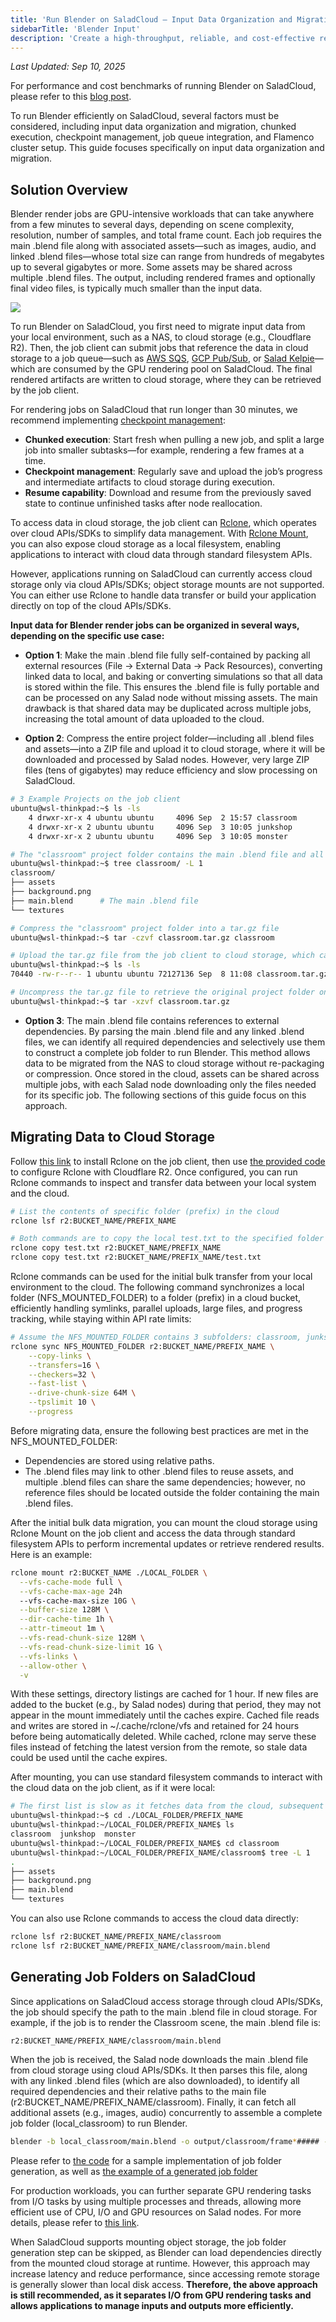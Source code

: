 ```yaml
---
title: 'Run Blender on SaladCloud – Input Data Organization and Migration'
sidebarTitle: 'Blender Input'
description: 'Create a high-throughput, reliable, and cost-effective rendering workflow on SaladCloud.'
---
```


_Last Updated: Sep 10, 2025_

For performance and cost benchmarks of running Blender on SaladCloud, please refer to this
[blog post](https://blog.salad.com/blender-rendering-benchmark/).

To run Blender efficiently on SaladCloud, several factors must be considered, including input data organization and
migration, chunked execution, checkpoint management, job queue integration, and Flamenco cluster setup. This guide
focuses specifically on input data organization and migration.

## Solution Overview

Blender render jobs are GPU-intensive workloads that can take anywhere from a few minutes to several days, depending on
scene complexity, resolution, number of samples, and total frame count. Each job requires the main .blend file along
with associated assets—such as images, audio, and linked .blend files—whose total size can range from hundreds of
megabytes up to several gigabytes or more. Some assets may be shared across multiple .blend files. The output, including
rendered frames and optionally final video files, is typically much smaller than the input data.

<img src="/container-engine/images/blender_input1.png" />

To run Blender on SaladCloud, you first need to migrate input data from your local environment, such as a NAS, to cloud
storage (e.g., Cloudflare R2). Then, the job client can submit jobs that reference the data in cloud storage to a job
queue—such as [AWS SQS](/container-engine/how-to-guides/job-processing/sqs),
[GCP Pub/Sub](/container-engine/how-to-guides/job-processing/gcp-pub-sub), or
[Salad Kelpie](/container-engine/how-to-guides/job-processing/kelpie)—which are consumed by the GPU rendering pool on
SaladCloud. The final rendered artifacts are written to cloud storage, where they can be retrieved by the job client.

For rendering jobs on SaladCloud that run longer than 30 minutes, we recommend implementing
[checkpoint management](/container-engine/explanation/job-processing/long-running-tasks#save-running-state):

- **Chunked execution**: Start fresh when pulling a new job, and split a large job into smaller subtasks—for example,
  rendering a few frames at a time.
- **Checkpoint management**: Regularly save and upload the job’s progress and intermediate artifacts to cloud storage
  during execution.
- **Resume capability**: Download and resume from the previously saved state to continue unfinished tasks after node
  reallocation.

To access data in cloud storage, the job client can [Rclone](https://rclone.org/), which operates over cloud APIs/SDKs
to simplify data management. With [Rclone Mount](https://rclone.org/commands/rclone_mount/), you can also expose cloud
storage as a local filesystem, enabling applications to interact with cloud data through standard filesystem APIs.

However, applications running on SaladCloud can currently access cloud storage only via cloud APIs/SDKs; object storage
mounts are not supported. You can either use Rclone to handle data transfer or build your application directly on top of
the cloud APIs/SDKs.

**Input data for Blender render jobs can be organized in several ways, depending on the specific use case:**

- **Option 1**: Make the main .blend file fully self-contained by packing all external resources (File → External Data →
  Pack Resources), converting linked data to local, and baking or converting simulations so that all data is stored
  within the file. This ensures the .blend file is fully portable and can be processed on any Salad node without missing
  assets. The main drawback is that shared data may be duplicated across multiple jobs, increasing the total amount of
  data uploaded to the cloud.

- **Option 2**: Compress the entire project folder—including all .blend files and assets—into a ZIP file and upload it
  to cloud storage, where it will be downloaded and processed by Salad nodes. However, very large ZIP files (tens of
  gigabytes) may reduce efficiency and slow processing on SaladCloud.

```bash
# 3 Example Projects on the job client
ubuntu@wsl-thinkpad:~$ ls -ls
    4 drwxr-xr-x 4 ubuntu ubuntu     4096 Sep  2 15:57 classroom
    4 drwxr-xr-x 2 ubuntu ubuntu     4096 Sep  3 10:05 junkshop
    4 drwxr-xr-x 2 ubuntu ubuntu     4096 Sep  3 10:05 monster

# The "classroom" project folder contains the main .blend file and all associated assets
ubuntu@wsl-thinkpad:~$ tree classroom/ -L 1
classroom/
├── assets
├── background.png
├── main.blend      # The main .blend file
└── textures

# Compress the "classroom" project folder into a tar.gz file
ubuntu@wsl-thinkpad:~$ tar -czvf classroom.tar.gz classroom

# Upload the tar.gz file from the job client to cloud storage, which can be downloaded and processed by Salad nodes
ubuntu@wsl-thinkpad:~$ ls -ls
70440 -rw-r--r-- 1 ubuntu ubuntu 72127136 Sep  8 11:08 classroom.tar.gz

# Uncompress the tar.gz file to retrieve the original project folder on Salad nodes
ubuntu@wsl-thinkpad:~$ tar -xzvf classroom.tar.gz
```

- **Option 3**: The main .blend file contains references to external dependencies. By parsing the main .blend file and
  any linked .blend files, we can identify all required dependencies and selectively use them to construct a complete
  job folder to run Blender. This method allows data to be migrated from the NAS to cloud storage without re-packaging
  or compression. Once stored in the cloud, assets can be shared across multiple jobs, with each Salad node downloading
  only the files needed for its specific job. The following sections of this guide focus on this approach.

## Migrating Data to Cloud Storage

Follow [this link](https://rclone.org/install/) to install Rclone on the job client, then use
[the provided code](https://github.com/SaladTechnologies/mds/blob/main/high-performance-storage/config.py#L30) to
configure Rclone with Cloudflare R2. Once configured, you can run Rclone commands to inspect and transfer data between
your local system and the cloud.

```bash
# List the contents of specific folder (prefix) in the cloud
rclone lsf r2:BUCKET_NAME/PREFIX_NAME

# Both commands are to copy the local test.txt to the specified folder (prefix) in the cloud
rclone copy test.txt r2:BUCKET_NAME/PREFIX_NAME
rclone copy test.txt r2:BUCKET_NAME/PREFIX_NAME/test.txt
```

Rclone commands can be used for the initial bulk transfer from your local environment to the cloud. The following
command synchronizes a local folder (NFS_MOUNTED_FOLDER) to a folder (prefix) in a cloud bucket, efficiently handling
symlinks, parallel uploads, large files, and progress tracking, while staying within API rate limits:

```bash
# Assume the NFS_MOUNTED_FOLDER contains 3 subfolders: classroom, junkshop and monster
rclone sync NFS_MOUNTED_FOLDER r2:BUCKET_NAME/PREFIX_NAME \
    --copy-links \
    --transfers=16 \
    --checkers=32 \
    --fast-list \
    --drive-chunk-size 64M \
    --tpslimit 10 \
    --progress
```

Before migrating data, ensure the following best practices are met in the NFS_MOUNTED_FOLDER:

- Dependencies are stored using relative paths.
- The .blend files may link to other .blend files to reuse assets, and multiple .blend files can share the same
  dependencies; however, no reference files should be located outside the folder containing the main .blend files.

After the initial bulk data migration, you can mount the cloud storage using Rclone Mount on the job client and access
the data through standard filesystem APIs to perform incremental updates or retrieve rendered results. Here is an
example:

```bash
rclone mount r2:BUCKET_NAME ./LOCAL_FOLDER \
  --vfs-cache-mode full \
  --vfs-cache-max-age 24h
  --vfs-cache-max-size 10G \
  --buffer-size 128M \
  --dir-cache-time 1h \
  --attr-timeout 1m \
  --vfs-read-chunk-size 128M \
  --vfs-read-chunk-size-limit 1G \
  --vfs-links \
  --allow-other \
  -v
```

With these settings, directory listings are cached for 1 hour. If new files are added to the bucket (e.g., by Salad
nodes) during that period, they may not appear in the mount immediately until the caches expire. Cached file reads and
writes are stored in ~/.cache/rclone/vfs and retained for 24 hours before being automatically deleted. While cached,
rclone may serve these files instead of fetching the latest version from the remote, so stale data could be used until
the cache expires.

After mounting, you can use standard filesystem commands to interact with the cloud data on the job client, as if it
were local:

```bash
# The first list is slow as it fetches data from the cloud, subsequent lists are fast as data is cached locally
ubuntu@wsl-thinkpad:~$ cd ./LOCAL_FOLDER/PREFIX_NAME
ubuntu@wsl-thinkpad:~/LOCAL_FOLDER/PREFIX_NAME$ ls
classroom  junkshop  monster
ubuntu@wsl-thinkpad:~/LOCAL_FOLDER/PREFIX_NAME$ cd classroom
ubuntu@wsl-thinkpad:~/LOCAL_FOLDER/PREFIX_NAME/classroom$ tree -L 1
.
├── assets
├── background.png
├── main.blend
└── textures
```

You can also use Rclone commands to access the cloud data directly:

```bash
rclone lsf r2:BUCKET_NAME/PREFIX_NAME/classroom
rclone lsf r2:BUCKET_NAME/PREFIX_NAME/classroom/main.blend
```

## Generating Job Folders on SaladCloud

Since applications on SaladCloud access storage through cloud APIs/SDKs, the job should specify the path to the main
.blend file in cloud storage. For example, if the job is to render the Classroom scene, the main .blend file is:

```bash
r2:BUCKET_NAME/PREFIX_NAME/classroom/main.blend
```

When the job is received, the Salad node downloads the main .blend file from cloud storage using cloud APIs/SDKs. It
then parses this file, along with any linked .blend files (which are also downloaded), to identify all required
dependencies and their relative paths to the main file (r2:BUCKET_NAME/PREFIX_NAME/classroom). Finally, it can fetch all
additional assets (e.g., images, audio) concurrently to assemble a complete job folder (local_classroom) to run Blender.

```bash
blender -b local_classroom/main.blend -o output/classroom/frame*##### -F PNG -f 1 -- --cycles-device CUDA
```

Please refer to [the code](https://github.com/SaladTechnologies/rendering/blob/main/basic/generate_job_folder.py) for a
sample implementation of job folder generation, as well as
[the example of a generated job folder](https://github.com/SaladTechnologies/rendering/blob/main/basic/generated_job_folder.txt)

For production workloads, you can further separate GPU rendering tasks from I/O tasks by using multiple processes and
threads, allowing more efficient use of CPU, I/O and GPU resources on Salad nodes. For more details, please refer to
[this link](https://github.com/SaladTechnologies/mds/tree/main/inference-server#use-a-job-queue).

When SaladCloud supports mounting object storage, the job folder generation step can be skipped, as Blender can load
dependencies directly from the mounted cloud storage at runtime. However, this approach may increase latency and reduce
performance, since accessing remote storage is generally slower than local disk access. **Therefore, the above approach
is still recommended, as it separates I/O from GPU rendering tasks and allows applications to manage inputs and outputs
more efficiently.**
